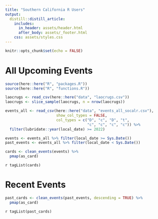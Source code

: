 ```yaml
---
title: "Southern California R Users"
output:
  distill::distill_article:
    includes:
      in_header: assets/header.html
      after_body: assets/_footer.html
    css: assets/styles.css
---
```


```r
knitr::opts_chunk$set(echo = FALSE)
```

<div class="headers">
<h1>All Upcoming Events</h1>
</div>

```r
source(here::here("R", "packages.R"))
source(here::here("R", "functions.R"))

laocrugs <- read_csv(here::here("data", "laocrugs.csv"))
laocrugs <- slice_sample(laocrugs, n = nrow(laocrugs))

events_all <- read_csv(here::here("data", "events_all_socalr.csv"),
                       show_col_types = FALSE,
                       col_types = c("D", "c", "D", "t", 
                                     "c", "c", "c", "c")) %>% 
  filter(lubridate::year(local_date) >= 2022)

events <- events_all %>% filter(local_date >= Sys.Date())
past_events <- events_all %>% filter(local_date < Sys.Date())
```

```r
cards <- clean_events(events) %>% 
  pmap(as_card)
```

`r tagList(cards)`

<div class="headers">
<h1>Recent Events</h1>
</div>

```r
past_cards <- clean_events(past_events, descending = TRUE) %>% 
  pmap(as_card)
```

`r tagList(past_cards)`
